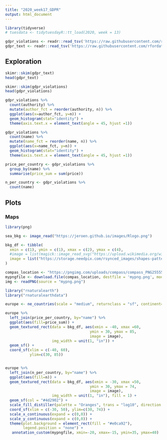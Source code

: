 ```yaml
---
title: "2020_week17_GDPR"
output: html_document
---
```


```r

library(tidyverse)
# tuesdata <- tidytuesdayR::tt_load(2020, week = 13)

gdpr_violations <- readr::read_tsv('https://raw.githubusercontent.com/rfordatascience/tidytuesday/master/data/2020/2020-04-21/gdpr_violations.tsv')
gdpr_text <- readr::read_tsv('https://raw.githubusercontent.com/rfordatascience/tidytuesday/master/data/2020/2020-04-21/gdpr_text.tsv')

```


## Exploration

```r

skimr::skim(gdpr_text)
head(gdpr_text)

skimr::skim(gdpr_violations)
head(gdpr_violations)

```

```r

gdpr_violations %>% 
  count(authority) %>% 
  mutate(author_fct = reorder(authority, n)) %>% 
  ggplot(aes(x=author_fct, y=n)) + 
  geom_histogram(stat="identity") + 
  theme(axis.text.x = element_text(angle = 45, hjust =1))

gdpr_violations %>% 
  count(name) %>% 
  mutate(name_fct = reorder(name, n)) %>% 
  ggplot(aes(x=name_fct, y=n)) + 
  geom_histogram(stat="identity") + 
  theme(axis.text.x = element_text(angle = 45, hjust =1))

```

```r

price_per_country <- gdpr_violations %>% 
  group_by(name) %>% 
  summarise(price_sum = sum(price)) 

n_per_country <- gdpr_violations %>% 
  count(name)

```

## Plots

### Maps

```r

library(png)

sea_bkg <- image_read("https://jeroen.github.io/images/Rlogo.png")

bkg_df <- tibble(
  xmin = c(1), ymin = c(1), xmax = c(2), ymax = c(4),
  #image = list(magick::image_read_svg("https://upload.wikimedia.org/wikipedia/commons/a/a9/Japanese_Wave_Pattern.svg"))
  image = list("https://storage.needpix.com/rsynced_images/shapes-pattern-1410630567ZoR.jpg")
)

compas_location <- "https://pngimg.com/uploads/compass/compass_PNG25555.png"
mypngfile <- download.file(compas_location, destfile = 'mypng.png', mode = 'wb')
img <- readPNG(source = "mypng.png")

```

```r

library("rnaturalearth")
library("rnaturalearthdata")

europe <- ne_countries(scale = "medium", returnclass = "sf", continent="europe")

europe %>% 
  left_join(price_per_country, by="name") %>%
  ggplot(aes(fill=price_sum)) +
  geom_textured_rect(data = bkg_df, aes(xmin = -40, xmax =60, 
                                      ymin = 30, ymax = 85, 
                                      image = image), 
                     img_width = unit(1, "in")) + 
  geom_sf() + 
  coord_sf(xlim = c(-40, 60), 
           ylim=c(30, 85))


europe %>% 
  left_join(n_per_country, by="name") %>%
  ggplot(aes(fill=n)) +
  geom_textured_rect(data = bkg_df, aes(xmin = -30, xmax =50, 
                                      ymin = 30, ymax = 74, 
                                      image = image), 
                     img_width = unit(1, "in"), fill = 1) + 
  geom_sf(col = "#4d2902") + 
  scale_fill_distiller(palette = "Oranges", trans = "log10", direction = -1,  na.value = "#cfc1b4") +
  coord_sf(xlim = c(-30, 50), ylim=c(30, 74)) +
  scale_x_continuous(expand = c(0,0)) + 
  scale_y_continuous(expand = c(0,0)) + 
  theme(plot.background = element_rect(fill = "#e0ca92"), 
        legend.position = "none") +
   annotation_custom(mypngfile, xmin=-20, xmax=-15, ymin=35, ymax=40) 


```
